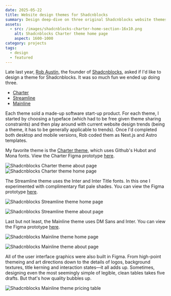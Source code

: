 ```yaml
---
date: 2025-05-22
title: Website design themes for Shadcnblocks
summary: Design deep-dive on three original Shadcnblocks website themes—Charter, Streamline, and Mainline. Covers type choices, Figma prototypes, UI trends, and the creative process behind each theme, with links to live demos and design files.
assets:
  - src: /images/shadcnblocks-charter-home-section-16x10.png
    alt: Shadcnblocks Charter theme home page
    aspect: 1600-1000
category: projects
tags:
  - design
  - featured
---
```


Late last year, [Rob Austin](https://x.com/ausrobdev), the founder of [Shadcnblocks](https://www.shadcnblocks.com/), asked if I'd like to design a theme for Shadcnblocks. It was so much fun we ended up doing three.

- [Charter](https://www.shadcnblocks.com/template/charter)
- [Streamline](https://www.shadcnblocks.com/template/streamline)
- [Mainline](https://www.shadcnblocks.com/template/mainline)

Each theme sold a made-up software start-up product. For each theme, I started by choosing a typeface (which had to be free given theme sharing constraints) and then play around with current website design trends (being a theme, it has to be generally applicable to trends). Once I'd completed both desktop and mobile versions, Rob coded them as Next.js and Astro templates.

My favorite theme is the [Charter theme](https://www.shadcnblocks.com/template/charter), which uses Github's Hubot and Mona fonts. View the Charter Figma prototype [here](https://www.figma.com/proto/tbqrBmwTew21Vhl5N9bhvS/shadcnblocks-Charter?page-id=1%3A6&node-id=1068-4052&p=f&viewport=746%2C812%2C0.09&t=q7oJOVWXv6RCxAhV-1&scaling=min-zoom&content-scaling=fixed).

<Image
  aspect="1600-1200"
  src="/images/shadcnblocks-charter-about-16x10.png"
  alt="Shadcnblocks Charter theme about page"
  caption="Charter theme about page"
/>
<Image
  aspect="1600-1000"
  src="/images/shadcnblocks-charter-home-section-16x10.png"
  alt="Shadcnblocks Charter theme home page"
  caption="A bento-box breakout from the Charter theme home page"
/>

The Streamline theme uses the Inter and Inter Title fonts. In this one I experimented with complimentary flat pale shades. You can view the Figma prototype [here](https://www.figma.com/proto/BRYwzZEa8qMqPV4YUExn2Q/shadcnblocks-Streamline?page-id=1%3A25&node-id=1042-25596&p=f&viewport=975%2C671%2C0.11&t=yWmPemb32Dk1lQ0D-1&scaling=min-zoom&content-scaling=fixed).

<Image
  aspect="1600-1200"
  src="/images/shadcnblocks-streamline-home-16x10.png"
  alt="Shadcnblocks Streamline theme home page"
  caption="Streamline theme home page"
/>

<Image
  aspect="1600-1200"
  src="/images/shadcnblocks-streamline-about-16x10.png"
  alt="Shadcnblocks Streamline theme about page"
  caption="Streamline theme about page"
/>

Last but not least, the Mainline theme uses DM Sans and Inter. You can view the Figma prototype [here](https://www.figma.com/proto/Sxm3oN4FduvsVHakzYRQ5k/shadcnblocks-Mainline?page-id=1%3A16&node-id=1047-12143&p=f&viewport=-1420%2C3622%2C0.79&t=5WD5oU1CLZTEC0Wa-1&scaling=min-zoom&content-scaling=fixed).

<Image
  aspect="1600-1350"
  src="/images/shadcnblocks-mainline-home-16x10.png"
  alt="Shadcnblocks Mainline theme home page"
  caption="Mainline theme home page"
/>

<Image
  aspect="1600-1125"
  src="/images/shadcnblocks-mainline-about-16x10.png"
  alt="Shadcnblocks Mainline theme about page"
  caption="Mainline theme about page"
/>

All of the user interface graphics were also built in Figma. From high-point themeing and art directions down to the details of logos, background textures, title kerning and interaction states—it all adds up. Sometimes, designing even the most seemingly simple of legible, clean tables takes five drafts. But that's how quality bubbles up.

<Image
  aspect="1600-900"
  src="/images/shadcnblocks-mainline-pricing-16x10.png"
  alt="Shadcnblocks Mainline theme pricing table"
  caption="Mainline theme pricing table"
/>
